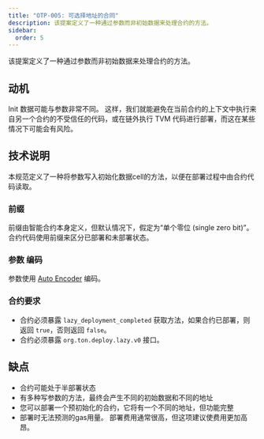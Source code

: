 ```yaml
---
title: "OTP-005: 可选择地址的合同"
description: 该提案定义了一种通过参数而非初始数据来处理合约的方法。
sidebar:
  order: 5
---
```


该提案定义了一种通过参数而非初始数据来处理合约的方法。

## 动机

Init 数据可能与参数非常不同。 这样，我们就能避免在当前合约的上下文中执行来自另一个合约的不受信任的代码，或在链外执行 TVM 代码进行部署，而这在某些情况下可能会有风险。

## 技术说明

本规范定义了一种将参数写入初始化数据cell的方法，以便在部署过程中由合约代码读取。

### 前缀

前缀由智能合约本身定义，但默认情况下，假定为“单个零位 (single zero bit)”。 合约代码使用前缀来区分已部署和未部署状态。

### 参数 编码

参数使用 [Auto Encoder](/ref/evolution/otp-004) 编码。

### 合约要求

- 合约必须暴露 `lazy_deployment_completed` 获取方法，如果合约已部署，则返回 `true`，否则返回 `false`。
- 合约必须暴露 `org.ton.deploy.lazy.v0` 接口。

## 缺点

- 合约可能处于半部署状态
- 有多种写参数的方法，最终会产生不同的初始数据和不同的地址
- 您可以部署一个预初始化的合约，它将有一个不同的地址，但功能完整
- 部署时无法预测的gas用量。 部署费用通常很高，但这项建议使费用更加高昂。
